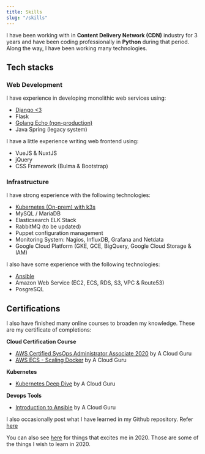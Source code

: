 ---
title: Skills
slug: "/skills"
---

I have been working with in **Content Delivery Network (CDN)** industry for 3 years and have been coding professionally in **Python** during that period. Along the way, I have been working many technologies.

## Tech stacks

### Web Development

I have experience in developing monolithic web services using:

- [Django <3](https://fadhil-blog.dev/why-i-love-django-after-building-a-web-app-for-3-months)
- Flask
- [Golang Echo (non-production)](https://github.com/sdil/learning/tree/master/go)
- Java Spring (legacy system)

I have a little experience writing web frontend using:

- VueJS & NuxtJS
- jQuery
- CSS Framework (Bulma & Bootstrap)

### Infrastructure

I have strong experience with the following technologies:

- [Kubernetes (On-prem) with k3s](https://fadhil-blog.dev/how-ranchers-local-path-provisioner-works)
- MySQL / MariaDB
- Elasticsearch ELK Stack
- RabbitMQ (to be updated)
- Puppet configuration management
- Monitoring System: Nagios, InfluxDB, Grafana and Netdata
- Google Cloud Platform (GKE, GCE, BigQuery, Google Cloud Storage & IAM)

I also have some experience with the following technologies:

- [Ansible](https://github.com/sdil/learning/tree/master/ansible)
- Amazon Web Service (EC2, ECS, RDS, S3, VPC & Route53)
- PosgreSQL

## Certifications

I also have finished many online courses to broaden my knowledge. These are my certificate of completions:

**Cloud Certification Course**
- [AWS Certified SysOps Administrator Associate 2020](https://verify.acloud.guru/4A968CDFC398) by A Cloud Guru
- [AWS ECS - Scaling Docker](https://verify.acloud.guru/BC648C629A48) by A Cloud Guru

**Kubernetes**
- [Kubernetes Deep Dive](https://verify.acloud.guru/445E8386BBF0) by A Cloud Guru

**Devops Tools**
- [Introduction to Ansible](https://verify.acloud.guru/EE90B7C9B544) by A Cloud Guru

I also occasionally post what I have learned in my Github repository. Refer [here](https://github.com/sdil/learning)

You can also see [here](https://fadhil-blog.dev/2020-whats-next-for-me) for things that excites me in 2020. Those are some of the things I wish to learn in 2020.
